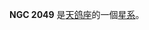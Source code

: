 {{NGCInfoBox|NGCID=NGC 2049|發現者=約翰·弗里德里希·威廉·赫歇爾|發現日期=1835年1月28日|其他編號=ESO 424-11,MCG -5-14-11 AM 0541-300|曆元=J2000.0|赤經=5時43分15.1秒
|赤緯=-30°4'41"|星座=天鸽座|星體=星系|星等=12.8|表面亮度=13.4|藍等=13.7}}

'''NGC 2049''' 是[[天鸽座|天鸽座]]的一個[[星系|星系]]。

{{NGCReference|2049}}